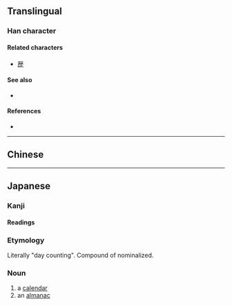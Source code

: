 {{also|曆|历}}
{{character info}}
==Translingual==
{{Han simplified forms|曆|暦|历}}
{{Han stroke|[[File:暦 - U+066A6 - KanjiVG stroke order.svg]]}}

===Han character===
{{Han char|rn=72|rad=日|as=10|sn=14|four=|canj=MDDA|ids=⿸厂𣈅}}

====Related characters====
* [[歴]]

====See also====
* {{l|mul|麻}}

====References====
* {{Han ref|kx=0499.061|dkj=14111|hdz=10078.011|uh=66A6|ud=26278}}

----

==Chinese==
{{zh-see|曆|v}}

----

==Japanese==
{{ja-kanji forms|暦|曆}}

===Kanji===
{{ja-kanji|grade=c|rs=日10|kyu=曆}}

====Readings====
{{ja-readings
|goon=りゃく
|kanon=れき
|kun=こよみ-
}}

===Etymology===
Literally "day counting". Compound of {{compound|ja|日|tr1=ka|t1=day|読む|tr2=yomu|t2=count}} nominalized.

===Noun===
{{ja-noun|こよみ|kyu=曆}}

# a [[calendar]]
# an [[almanac]]